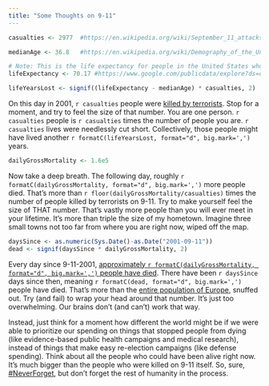 ```yaml
---
title: "Some Thoughts on 9-11"
---
```


```r
casualties <- 2977  #https://en.wikipedia.org/wiki/September_11_attacks

medianAge <- 36.8   #https://en.wikipedia.org/wiki/Demography_of_the_United_States

# Note: This is the life expectancy for people in the United States who were in year (2001 - medianAge) = 1964
lifeExpectancy <- 70.17 #https://www.google.com/publicdata/explore?ds=d5bncppjof8f9_&met_y=sp_dyn_le00_in&idim=country:USA:GBR:IND&hl=en&dl=en

lifeYearsLost <- signif((lifeExpectancy - medianAge) * casualties, 2)
```

On this day in 2001, `r casualties` people were [killed by terrorists](https://en.wikipedia.org/wiki/September_11_attacks). Stop for a moment, and try to feel the size of that number. You are one person. `r casualties` people is `r casualties` times the number of people you are. `r casualties` lives were needlessly cut short. Collectively, those people might have lived another `r formatC(lifeYearsLost, format="d", big.mark=',')` years.

```r
dailyGrossMortality <- 1.6e5
```

Now take a deep breath. The following day, roughly `r formatC(dailyGrossMortality, format="d", big.mark=',')` more people died. That's more than `r floor(dailyGrossMortality/casualties)` times the number of people killed by terrorists on 9-11. Try to make yourself feel the size of THAT number. That's vastly more people than you will ever meet in your lifetime. It's more than triple the size of my hometown. Imagine three small towns not too far from where you are right now, wiped off the map.

```r
daysSince <- as.numeric(Sys.Date()-as.Date("2001-09-11"))
dead <- signif(daysSince * dailyGrossMortality, 2)
```

Every day since 9-11-2001, [approximately `r formatC(dailyGrossMortality, format="d", big.mark=',')` people have died](https://en.wikipedia.org/wiki/Mortality_rate). There have been `r daysSince` days since then, meaning `r formatC(dead, format="d", big.mark=',')` people have died. That's more than the [entire population of Europe](https://www.google.com/search?q=Population+of+Europe), snuffed out. Try (and fail) to wrap your head around that number. It's just too overwhelming. Our brains don't (and can't) work that way.

Instead, just think for a moment how different the world might be if we were able to prioritize our spending on things that stopped people from dying (like evidence-based public health campaigns and medical research), instead of things that make easy re-election campaigns (like defense spending). Think about all the people who could have been alive right now. It's much bigger than the people who were killed on 9-11 itself. So, sure, [#NeverForget](https://www.facebook.com/hashtag/neverforget), but don't forget the rest of humanity in the process.

